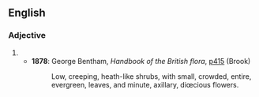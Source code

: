 ==English==

===Adjective===
{{en-adj|-}}

# {{alternative spelling of|[[dioecious#English|dioecious]]}}
#* '''1878''': George Bentham, ''Handbook of the British flora'', [http://www.google.co.uk/books?id=uV8DAAAAQAAJ&q=dicacious&dq=dicacious&pgis=1 p415] (Brook)
#*: Low, creeping, heath-like shrubs, with small, crowded, entire, evergreen, leaves, and minute, axillary, diœcious flowers.